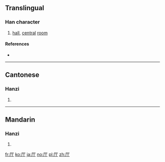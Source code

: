 {{also|廳|庁}}
==Translingual==
{{stroke order}}

===Han character===
{{Han char|rn=27|rad=厂|as=02|sn=4|four=|canj=一一弓 (MMN)|ids=⿸[[厂]][[丁]]}}

# [[hall]], [[central]] [[room]]

====References====
* {{Han ref|kx=0160.181|hdz=10068.010|uh=5385|ud=21381}}

----

==Cantonese==

===Hanzi===
{{yue-hanzi|jyut=[[teng1]]|y=teng1|tra=廳}}

# {{defn|lang=yue|sort=厂02}}

----

==Mandarin==

===Hanzi===
{{cmn-hanzi|tra=廳|pin=[[tīng]] ([[ting1]])|wg=t'ing<sup>1</sup>}}

# {{defn|lang=cmn|sort=厂02}}

[[fr:厅]]
[[ko:厅]]
[[ja:厅]]
[[no:厅]]
[[pl:厅]]
[[zh:厅]]